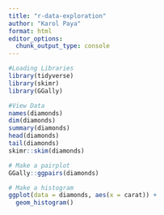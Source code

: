 ```yaml
---
title: "r-data-exploration"
author: "Karol Paya"
format: html
editor_options: 
  chunk_output_type: console
---
```

```r
#Loading Libraries
library(tidyverse)
library(skimr)
library(GGally)
```

```r
#View Data
names(diamonds)
dim(diamonds)
summary(diamonds)
head(diamonds)
tail(diamonds)
skimr::skim(diamonds)
```


```r
# Make a pairplot
GGally::ggpairs(diamonds)
```

```r
# Make a histogram
ggplot(data = diamonds, aes(x = carat)) +
  geom_histogram()

```


